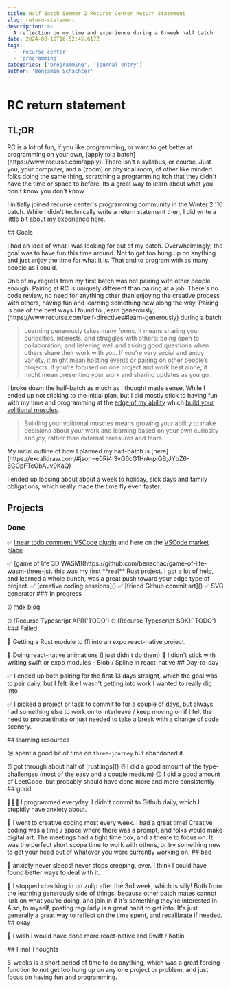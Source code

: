 ```yaml
---
title: Half Batch Summer 2 Recurse Center Return Statement
slug: return-statement
description: >-
  A reflection on my time and experience during a 6-week half batch
date: 2024-08-12T16:52:45.617Z
tags:
  - 'recurse-center'
  - 'programming'
categories: ['programming', 'journal entry']
author: 'Benjamin Schachter'
---
```


# RC return statement

<Spacer size="$4" />

## TL;DR

<Spacer size="$4" />
RC is a lot of fun, if you like programming, or want to get better at programming on your own,
[apply to a batch](https://www.recurse.com/apply). There isn't a syllabus, or course. Just you, your
computer, and a (zoom) or physical room, of other like minded folks doing the same thing, scratching
a programming itch that they didn't have the time or space to before.

<Spacer size="$4" />
Its a great way to learn about what you don't know you don't know

<Spacer size="$4" />I initially joined recurse center's programming community in the Winter 2 '16
batch. While I didn't technically write a return statement then, I did write a little bit about my
experience
[here](https://medium.com/free-code-camp/how-i-got-my-first-dev-job-and-what-im-going-to-do-next-4837b1e9c89c).

<Spacer size="$4" />
## Goals
<Spacer size="$4" />

I had an idea of what I was looking for out of my batch. Overwhelmingly, the goal was to have fun this time around. Not to get too hung up on anything and just enjoy the time for what it is. That and to program with as many people as I could.

<Spacer size="$4" />
One of my regrets from my first batch was not pairing with other people enough. Pairing at RC is
uniquely different than pairing at a job. There's no code review, no need for anything other than
enjoying the creative process with others, having fun and learning something new along the way.
Pairing is one of the best ways I found to [learn
generously](https://www.recurse.com/self-directives#learn-generously) during a batch.

> Learning generously takes many forms. It means sharing your curiosities, interests, and struggles with others; being open to collaboration; and listening well and asking good questions when others share their work with you. If you’re very social and enjoy variety, it might mean hosting events or pairing on other people’s projects. If you’re focused on one project and work best alone, it might mean presenting your work and sharing updates as you go.

<Spacer size="$4" />I broke down the half-batch as much as I thought made sense, While I ended up
not sticking to the initial plan, but I did mostly stick to having fun with my time and programming
at the [edge of my ability](https://www.recurse.com/self-directives#work-at-the-edge) which [build
your volitional muscles](https://www.recurse.com/self-directives#work-at-the-edge).

> Building your volitional muscles means growing your ability to make decisions about your work and learning based on your own curiosity and joy, rather than external pressures and fears.

<Spacer size="$4" />
My initial outline of how I planned my half-batch is
[here](https://excalidraw.com/#json=e0Ri4I3vG6cG1HrA-piQB,JYbZ6-6GGpFTeObAuv9KaQ)

<Spacer size="$4" />I ended up loosing about about a week to holiday, sick days and family
obligations, which really made the time fly even faster.

<Spacer size="$4" />

## Projects

<Spacer size="$4" />

### Done

<Spacer size="$4" />

✅ [linear todo comment VSCode plugin](https://github.com/benschac/linear-vscode-todo) and here on the [VSCode market place](https://marketplace.visualstudio.com/items?itemName=benschac.linear-todo)

<Spacer size="$2" />
✅ [game of life 3D WASM](https://github.com/benschac/game-of-life-wasm-three-js). this was my first
**real** Rust project. I got a lot of help, and learned a whole bunch, was a great push toward your
edge type of project.
<Spacer size="$2" />
✅ [creative coding sessions]()
<Spacer size="$2" />
✅ [friend Github commit art]()
<Spacer size="$2" />✅ SVG generator

<Spacer size="$4" />
### In progress
<Spacer size="$4" />

⏰ [mdx blog](https://github.com/benschac/tmp-project-repo)

<Spacer size="$2" />
⏰ [Recurse Typescript API]('TODO')
<Spacer size="$2" />⏰ [Recurse Typescript SDK]('TODO')

<Spacer size="$4" />
### Failed
<Spacer size="$4" />

🛑 Getting a Rust module to ffi into an expo react-native project.

<Spacer size="$2" />
🛑 Doing react-native animations (I just didn't do them)

<Spacer size="$2" />
📲 I didn't stick with writing swift or expo modules - Blob / Spline in react-native

<Spacer size="$4" />
## Day-to-day
<Spacer size="$4" />

✅ I ended up both pairing for the first 13 days straight, which the goal was to pair daily, but I felt like I wasn't getting into work I wanted to really dig into

<Spacer size="$2" />✅ I picked a project or task to commit to for a couple of days, but always had
something else to work on to interleave / keep moving on if I felt the need to procrastinate or just
needed to take a break with a change of code scenery.

<Spacer size="$4" />
## learning resources
<Spacer size="$4" />

😢 spent a good bit of time on `three-journey` but abandoned it.

<Spacer size="$2" />
⏰ got through about half of [rustlings]()
<Spacer size="$2" />
⏰ I did a good amount of the type-challenges (most of the easy and a couple medium)
<Spacer size="$2" />
🙃 I did a good amount of LeetCode, but probably should have done more and more consistently

<Spacer size="$4" />
## good
<Spacer size="$4" />

🧑🏻‍💻 I programmed everyday. I didn't commit to Github daily, which I stupidly have anxiety about.

<Spacer size="#2" />
🎨 I went to creative coding most every week. I had a great time! Creative coding was a time / space
where there was a prompt, and folks would make digital art. The meetings had a tight time box, and a
theme to focus on. It was the perfect short scope time to work with others, or try something new to
get your head out of whatever you were currently working on.

<Spacer size="$2" />
## bad
<Spacer size="$4" />

🥺 anxiety never sleeps! never stops creeping, ever. I think I could have found better ways to deal with it.

<Spacer size="$2" />
📝 I stopped checking in on zulip after the 3rd week, which is silly! Both from the learning
generously side of things, because other batch mates cannot lurk on what you're doing, and join in
if it's something they're interested in. Also, to myself, posting regularly is a great habit to get
into. It's just generally a great way to reflect on the time spent, and recalibrate if needed.

<Spacer size="$4" />
## okay

<Spacer size="$4" />

📲 I wish I would have done more react-native and Swift / Kotlin

<Spacer size="$2" />
## Final Thoughts

6-weeks is a short period of time to do anything, which was a great forcing function to not get too hung up on any one project or problem, and just focus on having fun and programming.
